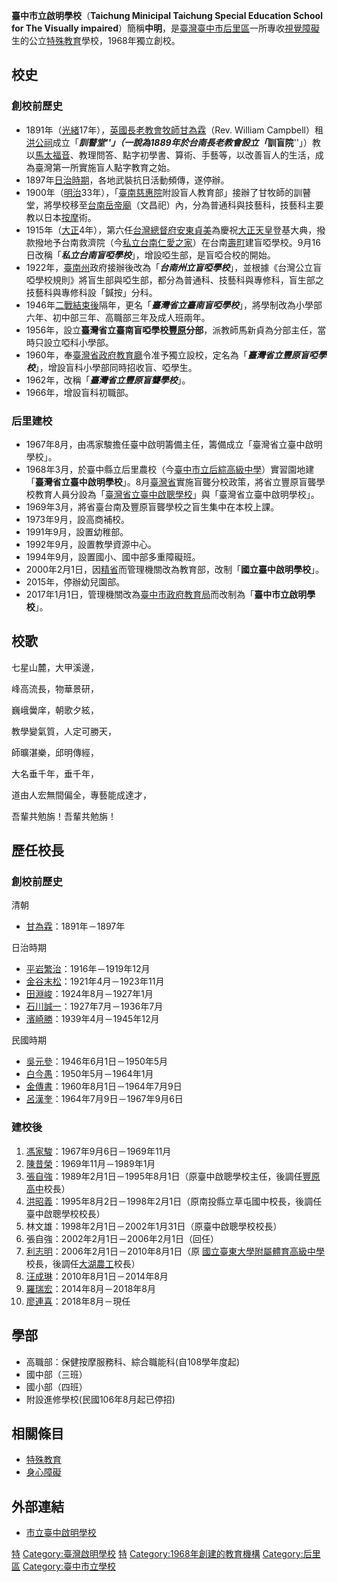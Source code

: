 {{original research|time=2018-11-22T11:43:18+00:00}}
{{unreferenced|time=2018-11-22T11:43:18+00:00}}
{{Infobox School
| name = 臺中市立啟明學校
| other_name = <small>Taichung Minicipal Taichung Special Education School for The Visually impaired</small>
| image = [[File:臺中市立啟明學校LOGO.png|File:臺中市立啟明學校LOGO.png]]
| motto = 
| established = 1968年
| type = 特殊教育學校
| affiliation = [[臺中市政府教育局|臺中市政府教育局]]
| district = {{ROC-TW}}<br>[[臺中市|臺中市]][[后里區|后里區]]
| grades = 高職部：9班<br>國中部：3班<br>國小部：4班
| president =
| principal = 廖連喜
| dean = 
| faculty = 56
| staff = 72
| students = 141
| conference =
| colors =
| mascot =
| free_label = 面積
| free_text = 2.01[[公頃|公頃]]
| free_label2 = 招生對象
| free_text2 = [[視覺障礙|視覺障礙]]生
| free_label3 =
| magazine = 
| free_text3 =
| location = [[臺中市|臺中市]][[后里區|后里區]]三豐路三段72號
| information =
| website = [http://www.cmsb.tc.edu.tw/ www.cmsb.tc.edu.tw/]
}}

'''臺中市立啟明學校'''（'''Taichung Minicipal Taichung Special Education School for The Visually impaired'''）簡稱'''中明'''，是[[臺灣|臺灣]][[臺中市|臺中市]][[后里區|后里區]]一所專收[[視覺障礙|視覺障礙]]生的公立[[特殊教育|特殊教育]]學校，1968年獨立創校。

==校史==
===創校前歷史===
*1891年（[[光緒|光緒]]17年），[[英國|英國]][[長老教會|長老教會]][[牧師|牧師]][[甘為霖_(牧師)|甘為霖]]（Rev. William Campbell）租[[洪公祠|洪公祠]]成立「'''''訓瞽堂'''''」（一說為1889年於台南長老教會設立「'''''訓盲院'''''」）教以[[馬太福音|馬太福音]]、教理問答、點字初學書、算術、手藝等，以改善盲人的生活，成為臺灣第一所實施盲人點字教育之始。
*1897年[[台灣日治時期|日治時期]]，各地武裝抗日活動頻傳，遂停辦。
*1900年（[[明治|明治]]33年），「[[臺南慈惠院|臺南慈惠院]]附設盲人教育部」接辦了甘牧師的訓瞽堂，將學校移至[[台南岳帝廟|台南岳帝廟]]（文昌祀）內，分為普通科與技藝科，技藝科主要教以日本[[按摩|按摩]]術。
*1915年（[[大正|大正]]4年），第六任[[台灣總督府|台灣總督府]][[安東貞美|安東貞美]]為慶祝[[大正天皇|大正天皇]]登基大典，撥款撥地予台南救濟院（今[[私立台南仁愛之家|私立台南仁愛之家]]）在台南[[壽町|壽町]]建盲啞學校。9月16日改稱「'''''私立台南盲啞學校'''''」，增設啞生部，是盲啞合校的開始。
*1922年，[[臺南州|臺南州]]政府接辦後改為「'''''台南州立盲啞學校'''''」，並根據《台灣公立盲啞學校規則》將盲生部與啞生部，都分為普通科、技藝科與專修科，盲生部之技藝科與專修科設「鍼按」分科。
*1946年[[臺灣戰後時期|二戰結束後]]隔年，更名「'''''臺灣省立臺南盲啞學校'''''」，將學制改為小學部六年、初中部三年、高職部三年及成人班兩年。
*1956年，設立'''臺灣省立臺南盲啞學校[[豐原區|豐原]]分部'''，派教師馬新貞為分部主任，當時只設立啞科小學部。
*1960年，奉[[臺灣省政府教育廳|臺灣省政府教育廳]]令准予獨立設校，定名為「'''''臺灣省立豐原盲啞學校'''''」，增設盲科小學部同時招收盲、啞學生。
*1962年，改稱「'''''臺灣省立豐原盲聾學校'''''」。
*1966年，增設盲科初職部。

===后里建校===
*1967年8月，由馮家駿擔任臺中啟明籌備主任，籌備成立「臺灣省立臺中啟明學校」。
*1968年3月，於臺中縣立后里農校（今[[臺中市立后綜高級中學|臺中市立后綜高級中學]]）實習園地建「'''臺灣省立臺中啟明學校'''」。8月[[臺灣省|臺灣省]]實施盲聾分校政策，將省立豐原盲聾學校教育人員分設為「[[臺灣省立臺中啟聰學校|臺灣省立臺中啟聰學校]]」與「臺灣省立臺中啟明學校」。
*1969年3月，將省臺台南及豐原盲聾學校之盲生集中在本校上課。
*1973年9月，設高商補校。
*1991年9月，設置幼稚部。
*1992年9月，設置教學資源中心。
*1994年9月，設置國小、國中部多重障礙班。
*2000年2月1日，因[[精省|精省]]而管理機關改為教育部，改制「'''國立臺中啟明學校'''」。
*2015年，停辦幼兒園部。
*2017年1月1日，管理機關改為[[臺中市政府教育局|臺中市政府教育局]]而改制為「'''臺中市立啟明學校'''」。

==校歌==
七星山麓，大甲溪邊，

峰高流長，物華景研，

巍峨黌庠，朝歌夕絃，

教學變氣質，人定可勝天，

師曠湛樂，邱明傳經，

大名垂千年，垂千年，

道由人宏無間偏全，專藝能成達才，

吾輩共勉旃！吾輩共勉旃！

==歷任校長==
===創校前歷史===
;清朝
*[[甘為霖|甘為霖]]：1891年－1897年
;日治時期
*[[平岩繁治|平岩繁治]]：1916年－1919年12月
*[[金谷末松|金谷末松]]：1921年4月－1923年11月
*[[田淵峻|田淵峻]]：1924年8月－1927年1月
*[[石川誠一|石川誠一]]：1927年7月－1936年7月
*[[濱崎勝|濱崎勝]]：1939年4月－1945年12月
;民國時期
*[[吳元參|吳元參]]：1946年6月1日－1950年5月
*[[白今愚|白今愚]]：1950年5月－1964年1月
*[[金傳書|金傳書]]：1960年8月1日－1964年7月9日
*[[呂漢奎|呂漢奎]]：1964年7月9日－1967年9月6日
===建校後===
#[[馮家駿|馮家駿]]：1967年9月6日－1969年11月
#[[陳昔榮|陳昔榮]]：1969年11月－1989年1月
#[[張自強|張自強]]：1989年2月1日－1995年8月1日（原臺中啟聰學校主任，後調任[[豐原高中|豐原高中]]校長）
#[[洪昭義|洪昭義]]：1995年8月2日－1998年2月1日（原南投縣立草屯國中校長，後調任臺中啟聰學校校長）
#林文雄：1998年2月1日－2002年1月31日（原臺中啟聰學校校長）
#張自強：2002年2月1日－2006年2月1日（回任）
#[[利志明|利志明]]：2006年2月1日－2010年8月1日（原 [[國立臺東大學附屬體育高級中學|國立臺東大學附屬體育高級中學]] 校長，後調任[[大湖農工|大湖農工]]校長）
#[[汪成琳|汪成琳]]：2010年8月1日－2014年8月
#[[羅瑞宏|羅瑞宏]]：2014年8月－2018年8月
#[[廖連喜|廖連喜]]：2018年8月－現任
==學部==
*高職部：保健按摩服務科、綜合職能科(自108學年度起)
*國中部（三班）
*國小部（四班）
*附設進修學校(民國106年8月起已停招)

==相關條目==
*[[特殊教育|特殊教育]]
*[[身心障礙|身心障礙]]

==外部連結==
*[http://www.cmsb.tc.edu.tw/ 市立臺中啟明學校] {{Wayback|url=http://www.cmsb.tc.edu.tw/ |date=20151117071809 }}

{{臺中市高級中等學校列表}}
{{臺中市國民中小學}}
{{中華民國特教學校}}

[[Category:臺中市中學|特]]
[[Category:臺灣啟明學校|Category:臺灣啟明學校]]
[[Category:臺中市立國民小學|特]]
[[Category:1968年創建的教育機構|Category:1968年創建的教育機構]]
[[Category:后里區|Category:后里區]]
[[Category:臺中市立學校|Category:臺中市立學校]]
